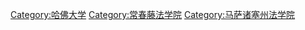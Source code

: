 {{Commons cat|Harvard Law School}}

[[Category:哈佛大学|Category:哈佛大学]]
[[Category:常春藤法学院|Category:常春藤法学院]]
[[Category:马萨诸塞州法学院‎|Category:马萨诸塞州法学院‎]]
